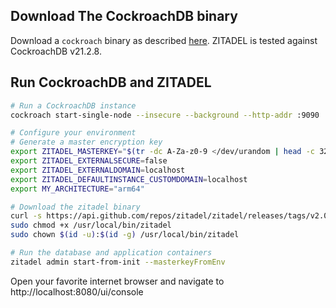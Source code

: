 ## Download The CockroachDB binary

Download a `cockroach` binary as described [here](https://www.cockroachlabs.com/docs/v21.2/install-cockroachdb).
ZITADEL is tested against CockroachDB v21.2.8.

## Run CockroachDB and ZITADEL

```bash
# Run a CockroachDB instance
cockroach start-single-node --insecure --background --http-addr :9090

# Configure your environment
# Generate a master encryption key
export ZITADEL_MASTERKEY="$(tr -dc A-Za-z0-9 </dev/urandom | head -c 32)"
export ZITADEL_EXTERNALSECURE=false
export ZITADEL_EXTERNALDOMAIN=localhost
export ZITADEL_DEFAULTINSTANCE_CUSTOMDOMAIN=localhost
export MY_ARCHITECTURE="arm64"

# Download the zitadel binary
curl -s https://api.github.com/repos/zitadel/zitadel/releases/tags/v2.0.0-v2-alpha.1 | grep "browser_download_url.*zitadel_.*_darwin_${MY_ARCHITECTURE}" | cut -d '"' -f 4 | sudo wget -i - -O /usr/local/bin/zitadel && sudo chmod +x /usr/local/bin/zitadel && sudo chown $(id -u):$(id -g) /usr/local/bin/zitadel
sudo chmod +x /usr/local/bin/zitadel
sudo chown $(id -u):$(id -g) /usr/local/bin/zitadel

# Run the database and application containers
zitadel admin start-from-init --masterkeyFromEnv
```

Open your favorite internet browser and navigate to http://localhost:8080/ui/console
